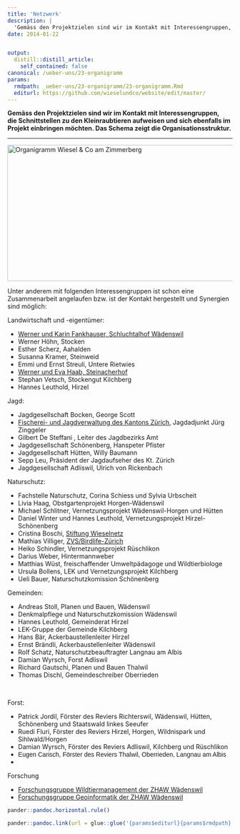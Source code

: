 ```yaml
---
title: 'Netzwerk'
description: |
  'Gemäss den Projektzielen sind wir im Kontakt mit Interessengruppen, die Schnittstellen zu den Kleinraubtieren aufweisen und sich ebenfalls im Projekt einbringen möchten. Das Schema zeigt die Organisationsstruktur.'
date: 2014-01-22


output:
  distill::distill_article:
    self_contained: false
canonical: /ueber-uns/23-organigramm
params:
  rmdpath: _ueber-uns/23-organigramm/23-organigramm.Rmd
  editurl: https://github.com/wieselundco/website/edit/master/
---
```





**Gemäss den Projektzielen sind wir im Kontakt mit Interessengruppen,
die Schnittstellen zu den Kleinraubtieren aufweisen und sich ebenfalls
im Projekt einbringen möchten. Das Schema zeigt die
Organisationsstruktur.**

------------------------------------------------------------------------

<img src="images/bilder/diverse/Organigramm_WiCoZ.png" width="553" height="305" alt="Organigramm Wiesel &amp; Co am Zimmerberg" />

Unter anderem mit folgenden Interessengruppen ist schon eine
Zusammenarbeit angelaufen bzw. ist der Kontakt hergestellt und Synergien
sind möglich:

Landwirtschaft und -eigentümer:

-   [Werner und Karin Fankhauser, Schluchtalhof
    Wädenswil](http://www.schluchtalhof.ch/)
-   Werner Höhn, Stocken
-   Esther Scherz, Aahalden
-   Susanna Kramer, Steinweid
-   Emmi und Ernst Streuli, Untere Rietwies
-   [Werner und Eva Haab,
    Steinacherhof](http://www.biohof-steinacher.ch)
-   Stephan Vetsch, Stockengut Kilchberg
-   Hannes Leuthold, Hirzel

  
Jagd:

-   Jagdgesellschaft Bocken, George Scott
-   [Fischerei- und Jagdverwaltung des Kantons
    Zürich](http://www.aln.zh.ch/internet/baudirektion/aln/de/fjv.html),
    Jagdadjunkt Jürg Zinggeler
-   Gilbert De Steffani , Leiter des Jagdbezirks Amt
-   Jagdgesellschaft Schönenberg, Hanspeter Pfister
-   Jagdgesellschaft Hütten, Willy Baumann
-   Sepp Leu, Präsident der Jagdaufseher des Kt. Zürich
-   Jagdgesellschaft Adliswil, Ulrich von Rickenbach

  
Naturschutz:

-   Fachstelle Naturschutz, Corina Schiess und Sylvia Urbscheit
-   Livia Haag, Obstgartenprojekt Horgen-Wädenswil
-   Michael Schlitner, Vernetzungsprojekt Wädenswil-Horgen und Hütten
-   Daniel Winter und Hannes Leuthold, Vernetzungsprojekt
    Hirzel-Schönenberg
-   Cristina Boschi, [Stiftung Wieselnetz](http://www.wieselnetz.ch/)
-   Mathias
    Villiger, [ZVS/Birdlife-Zürich](http://www.birdlife-zuerich.ch)
-   Heiko Schindler, Vernetzungsprojekt Rüschlikon
-   Darius Weber, Hintermannweber
-   Matthias Wüst, freischaffender Umweltpädagoge und Wildtierbiologe
-   Ursula Bollens, LEK und Vernetzungsprojekt Kilchberg
-   Ueli Bauer, Naturschutzkomission Schönenberg

  
Gemeinden:

-   Andreas Stoll, Planen und Bauen, Wädenswil
-   Denkmalpflege und Naturschutzkomission Wädenswil
-   Hannes Leuthold, Gemeinderat Hirzel
-   LEK-Gruppe der Gemeinde Kilchberg
-   Hans Bär, Ackerbaustellenleiter Hirzel
-   Ernst Brändli, Ackerbaustellenleiter Wädenswil
-   Rolf Schatz, Naturschutzbeauftragter Langnau am Albis
-   Damian Wyrsch, Forst Adliswil
-   Richard Gautschi, Planen und Bauen Thalwil
-   Thomas Dischl, Gemeindeschreiber Oberrieden

 

Forst:

-   Patrick Jordil, Förster des Reviers Richterswil, Wädenswil, Hütten,
    Schönenberg und Staatswald linkes Seeufer
-   Ruedi Fluri, Förster des Reviers Hirzel, Horgen, Wildnispark und
    Sihlwald/Horgen
-   Damian Wyrsch, Förster des Reviers Adliswil, Kilchberg und
    Rüschlikon
-   <span style="font-family: Arial, Helvetica, sans-serif;">Eugen
    Carisch, Förster des Reviers Thalwil, Oberrieden, Langnau am
    Albis</span>
-    

Forschung

-   [Forschungsgruppe Wildtiermanagement der ZHAW
    Wädenswil](http://www.lsfm.zhaw.ch/de/science/institute-zentren/iunr-integrativeoekologie/wilma.html)
-   [Forschungsgruppe Geoinformatik der ZHAW
    Wädenswil](http://www.lsfm.zhaw.ch/de/science/institute-zentren/iunr-integrativeoekologie/geoinformatik.html)

```r
pander::pandoc.horizontal.rule()

pander::pandoc.link(url = glue::glue('{params$editurl}{params$rmdpath}'),text = 'Artikel bearbeiten')
```

<!--http://wieselundco.ch/ueber-uns/23-organigramm-->
